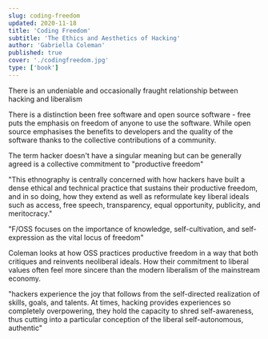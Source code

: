 ```yaml
---
slug: coding-freedom
updated: 2020-11-18
title: 'Coding Freedom'
subtitle: 'The Ethics and Aesthetics of Hacking'
author: 'Gabriella Coleman'
published: true
cover: './codingfreedom.jpg'
type: ['book']
---
```


There is an undeniable and occasionally fraught relationship between hacking and liberalism

There is a distinction been free software and open source software - free puts the emphasis on freedom of anyone to use the software. While open source emphasises the benefits to developers and the quality of the software thanks to the collective contributions of a community.

The term hacker doesn't have a singular meaning but can be generally agreed is a collective commitment to "productive freedom"

"This ethnography is centrally concerned with how hackers have built a dense ethical and technical practice that sustains their productive freedom, and in so doing, how they extend as well as reformulate key liberal ideals such as access, free speech, transparency, equal opportunity, publicity, and meritocracy."

"F/OSS focuses on the importance of knowledge, self-cultivation, and self-expression as the vital locus of freedom"

Coleman looks at how OSS practices productive freedom in a way that both critiques and reinvents neoliberal ideals. How their commitment to liberal values often feel more sincere than the modern liberalism of the mainstream economy.

"hackers experience the joy that follows from the self-directed realization of skills, goals, and talents. At times, hacking provides experiences so completely overpowering, they hold the capacity to shred self-awareness, thus cutting into a particular conception of the liberal self-autonomous, authentic"
